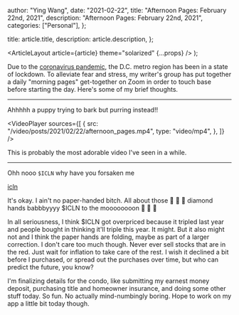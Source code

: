 
  author: "Ying Wang",
  date: "2021-02-22",
  title: "Afternoon Pages: February 22nd, 2021",
  description: "Afternoon Pages: February 22nd, 2021",
  categories: ["Personal"],
};

  title: article.title,
  description: article.description,
};

  <ArticleLayout article={article} theme="solarized" {...props} />
);

Due to the [coronavirus
pandemic](https://en.wikipedia.org/wiki/2019-20_coronavirus_pandemic), the D.C.
metro region has been in a state of lockdown. To alleviate fear and stress, my
writer's group has put together a daily "morning pages" get-together on Zoom in
order to touch base before starting the day. Here's some of my brief thoughts.

---

Ahhhhh a puppy trying to bark but purring instead!!

<VideoPlayer
  sources={[
    {
      src: "/video/posts/2021/02/22/afternoon_pages.mp4",
      type: "video/mp4",
    },
  ]}
/>

This is probably the most adorable video I've seen in a while.

---

Ohh nooo `$ICLN` why have you forsaken me

[icln](/img/posts/2021/02/22/afternoon_pages.png)

It's okay. I ain't no paper-handed bitch. All about those :gem: :open_hands:
:gem: diamond hands babbbyyyy $ICLN to the moooooooon :rocket: :rocket: :rocket:

In all seriousness, I think $ICLN got overpriced because it tripled last year
and people bought in thinking it'll triple this year. It might. But it also
might not and I think the paper hands are folding, maybe as part of a larger
correction. I don't care too much though. Never ever sell stocks that are in the
red. Just wait for inflation to take care of the rest. I wish it declined a bit
before I purchased, or spread out the purchases over time, but who can predict
the future, you know?

I'm finalizing details for the condo, like submitting my earnest money deposit,
purchasing title and homeowner insurance, and doing some other stuff today. So
fun. No actually mind-numbingly boring. Hope to work on my app a little bit
today though.
